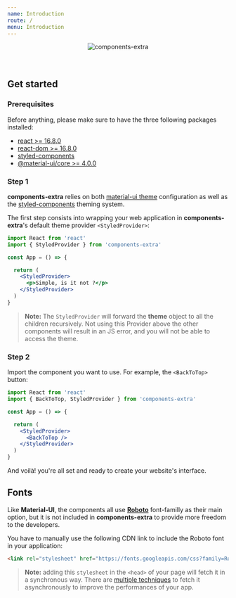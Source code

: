 ```yaml
---
name: Introduction
route: /
menu: Introduction
---
```



<div style="text-align: center;margin-bottom: 64px;">

![components-extra](../images/logo-introduction.png)

<Introduction />

</div>

## Get started

### Prerequisites

Before anything, please make sure to have the three following packages installed:

- [react >= 16.8.0](https://www.npmjs.com/package/react)
- [react-dom >= 16.8.0](https://www.npmjs.com/package/react-dom)
- [styled-components](https://www.npmjs.com/package/styled-components)
- [@material-ui/core >= 4.0.0](https://www.npmjs.com/package/@material-ui/core)

### Step 1

**components-extra** relies on both [material-ui theme](https://material-ui.com/customization/theming/) configuration
as well as the [styled-components](https://www.styled-components.com/docs/advanced) theming system.

The first step consists into wrapping your web application in **components-extra**'s default theme provider `<StyledProvider>`:

```jsx
import React from 'react'
import { StyledProvider } from 'components-extra'

const App = () => {

  return (
    <StyledProvider>
      <p>Simple, is it not ?</p>
    </StyledProvider>
  )
}
```

> **Note:** The `StyledProvider` will forward the **theme** object to all the children recursively. Not using this Provider above the other components will result in an JS error,
and you will not be able to access the theme.


### Step 2

Import the component you want to use. For example, the `<BackToTop>` button:

```jsx
import React from 'react'
import { BackToTop, StyledProvider } from 'components-extra'

const App = () => {

  return (
    <StyledProvider>
      <BackToTop />
    </StyledProvider>
  )
}
```

And voilà! you're all set and ready to create your website's interface.

## Fonts

Like **Material-UI**, the components all use **[Roboto](https://fonts.google.com/specimen/Roboto)** font-familly as their main option,
but it is not included in **components-extra** to provide more freedom to the developers.

You have to manually use the following CDN link to include the Roboto font in your application:

```html
<link rel="stylesheet" href="https://fonts.googleapis.com/css?family=Roboto:300,400,500,700&display=swap" />
```

> **Note:** adding this `stylesheet` in the `<head>` of your page will fetch it in a synchronous way.
There are [multiple techniques](https://www.filamentgroup.com/lab/load-css-simpler) to fetch it asynchronously to improve the performances of your app.